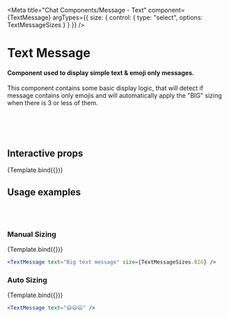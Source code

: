 
<Meta
  title="Chat Components/Message - Text"
  component={TextMessage}
  argTypes={{
    size: { control: { type: "select", options: TextMessageSizes } }
  }}
/>

# Text Message

#### Component used to display simple text & emoji only messages.

This component contains some basic display logic, that will detect if message contains
only emojis and will automatically apply the "BIG" sizing when there is 3
or less of them.

<br />
<br />
<br />

## Interactive props


<Canvas>
  <Story name="Default" args={{ text: "Interactive text message 😃" }}>
    {Template.bind({})}
  </Story>
</Canvas>

<ArgsTable story="Default" />

## Usage examples

<br />
<br />

### Manual Sizing

<Canvas>
  <Story
    name="Manual Sizing"
    args={{ text: "Big text message", size: TextMessageSizes.BIG }}
  >
    {Template.bind({})}
  </Story>
</Canvas>

```jsx
<TextMessage text="Big text message" size={TextMessageSizes.BIG} />
```

### Auto Sizing

<Canvas>
  <Story name="Auto Sizing" args={{ text: "😃😃😃" }}>
    {Template.bind({})}
  </Story>
</Canvas>

```jsx
<TextMessage text="😃😃😃" />
```
